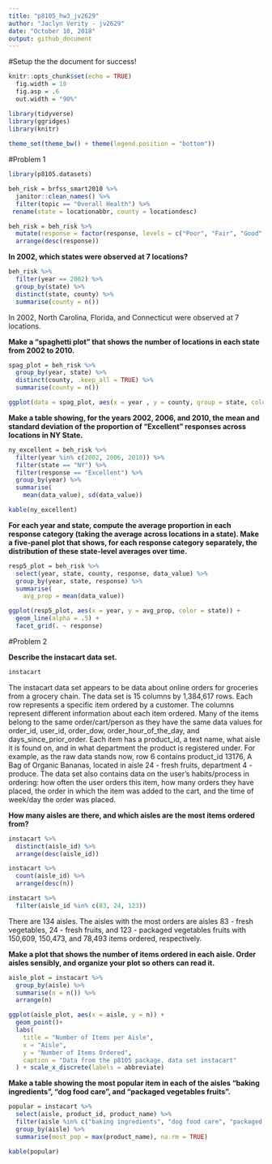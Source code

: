 ```yaml
---
title: "p8105_hw3_jv2629"
author: "Jaclyn Verity - jv2629"
date: "October 10, 2018"
output: github_document
---
```


#Setup the the document for success!
```r
knitr::opts_chunk$set(echo = TRUE)
  fig.width = 10
  fig.asp = .6
  out.width = "90%"

library(tidyverse)
library(ggridges)
library(knitr)
  
theme_set(theme_bw() + theme(legend.position = "bottom"))
```

#Problem 1
```r
library(p8105.datasets)

beh_risk = brfss_smart2010 %>% 
  janitor::clean_names() %>% 
  filter(topic == "Overall Health") %>% 
 rename(state = locationabbr, county = locationdesc)

beh_risk = beh_risk %>% 
  mutate(response = factor(response, levels = c("Poor", "Fair", "Good", "Very good", "Excellent"))) %>% 
  arrange(desc(response))
```

**In 2002, which states were observed at 7 locations?**
```r
beh_risk %>% 
  filter(year == 2002) %>%
  group_by(state) %>% 
  distinct(state, county) %>%  
  summarise(county = n())
```

In 2002, North Carolina, Florida, and Connecticut were observed at 7 locations. 


**Make a “spaghetti plot” that shows the number of locations in each state from 2002 to 2010.**
```r
spag_plot = beh_risk %>% 
  group_by(year, state) %>% 
  distinct(county, .keep_all = TRUE) %>%  
  summarise(county = n()) 

ggplot(data = spag_plot, aes(x = year , y = county, group = state, color = state)) + geom_line()

```


**Make a table showing, for the years 2002, 2006, and 2010, the mean and standard deviation of the proportion of “Excellent” responses across locations in NY State.**
```r
ny_excellent = beh_risk %>% 
  filter(year %in% c(2002, 2006, 2010)) %>%
  filter(state == "NY") %>% 
  filter(response == "Excellent") %>% 
  group_by(year) %>% 
  summarise(
    mean(data_value), sd(data_value))

kable(ny_excellent)
```

**For each year and state, compute the average proportion in each response category (taking the average across locations in a state). Make a five-panel plot that shows, for each response category separately, the distribution of these state-level averages over time.**
```r
resp5_plot = beh_risk %>% 
  select(year, state, county, response, data_value) %>% 
  group_by(year, state, response) %>% 
  summarise(
    avg_prop = mean(data_value)) 

ggplot(resp5_plot, aes(x = year, y = avg_prop, color = state)) + 
  geom_line(alpha = .5) +
  facet_grid(. ~ response)
```

#Problem 2

**Describe the instacart data set.**
```r
instacart
```

The instacart data set appears to be data about online orders for groceries from a grocery chain. The data set is 15 columns by 1,384,617 rows. Each row represents a specific item ordered by a customer. The columns represent different information about each item ordered. Many of the items belong to the same order/cart/person as they have the same data values for order_id, user_id, order_dow, order_hour_of_the_day, and days_since_prior_order. Each item has a product_id, a text name, what aisle it is found on, and in what department the product is registered under. For example, as the raw data stands now, row 6 contains product_id 13176, A Bag of Organic Bananas, located in aisle 24 - fresh fruits, department 4 - produce. The data set also contains data on the user's habits/process in ordering: how often the user orders this item, how many orders they have placed, the order in which the item was added to the cart, and the time of week/day the order was placed. 

**How many aisles are there, and which aisles are the most items ordered from?**
```r
instacart %>% 
  distinct(aisle_id) %>% 
  arrange(desc(aisle_id))

instacart %>% 
  count(aisle_id) %>% 
  arrange(desc(n))

instacart %>% 
  filter(aisle_id %in% c(83, 24, 123))
```

There are 134 aisles. The aisles with the most orders are aisles 83 - fresh vegetables, 24 - fresh fruits, and 123 - packaged vegetables fruits with 150,609, 150,473, and 78,493 items ordered, respectively. 

**Make a plot that shows the number of items ordered in each aisle. Order aisles sensibly, and organize your plot so others can read it.**
```r
aisle_plot = instacart %>%
  group_by(aisle) %>% 
  summarise(n = n()) %>% 
  arrange(n)

ggplot(aisle_plot, aes(x = aisle, y = n)) + 
  geom_point()+
  labs(
    title = "Number of Items per Aisle",
    x = "Aisle",
    y = "Number of Items Ordered",
    caption = "Data from the p8105 package, data set instacart"
  ) + scale_x_discrete(labels = abbreviate)
```


**Make a table showing the most popular item in each of the aisles “baking ingredients”, “dog food care”, and “packaged vegetables fruits”.**
```r
popular = instacart %>% 
  select(aisle, product_id, product_name) %>% 
  filter(aisle %in% c("baking ingredients", "dog food care", "packaged vegetables fruits")) %>% 
  group_by(aisle) %>% 
  summarise(most_pop = max(product_name), na.rm = TRUE)

kable(popular)
```

